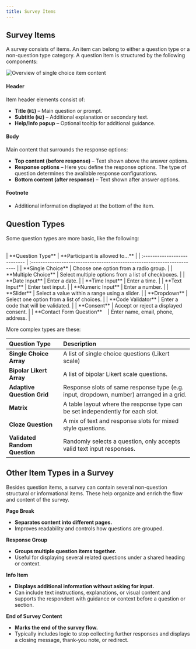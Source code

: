 ```yaml
---
title: Survey Items
---
```


## Survey Items

A survey consists of items. An item can belong to either a question type or a non-question type category. A question item is structured by the following components:

![Overview of single choice item content](../images/overviewSinglechoice.png)

#### **Header**
Item header elements consist of:
- **Title (`H1`)** – Main question or prompt.
- **Subtitle (`H2`)** – Additional explanation or secondary text.
- **Help/Info popup** – Optional tooltip for additional guidance.

#### **Body**
Main content that surrounds the response options:
- **Top content (before response)** – Text shown above the answer options.
- **Response options** – Here you define the response options. The type of question determines the available response configurations.
- **Bottom content (after response)** – Text shown after answer options.

#### **Footnote**
- Additional information displayed at the bottom of the item.

## Question Types

Some question types are more basic, like the following:

   <br />
| **Question Type**            | **Participant is allowed to...**                                                          |
| :--------------------------- | :----------------------------------------------------------------------- |
| **Single Choice**	           | Choose one option from a radio group.                                    | 
| **Multiple Choice**	       | Select multiple options from a list of checkboxes.                       | 
| **Date Input**	           | Enter a date.                                                            | 
| **Time Input**	           | Enter a time.                                                            | 
| **Text Input**	           | Enter text input.                                                        | 
| **Numeric Input**            | Enter a number.                                                          |
| **Slider**                   | Select a value within a range using a slider.                            |
| **Dropdown**                 | Select one option from a list of choices.                                |
| **Code Validator**           | Enter a code that will be validated.                             |
| **Consent**                  | Accept or reject a displayed consent.                       |
| **Contact Form Question**  &nbsp;&nbsp; | Enter name, email, phone, address.                                        |

More complex types are these:
<br />

| **Question Type**            | **Description**                                                          |
| :--------------------------- | :----------------------------------------------------------------------- |
| **Single Choice Array**      | A list of single choice questions (Likert scale)                         |
| **Bipolar Likert Array**     | A list of bipolar Likert scale questions.                                | 
| **Adaptive Question Grid** | Response slots of same response type (e.g. input, dropdown, number) arranged in a grid.           |
| **Matrix**   <br/>          | A table layout where the response type can be set independently for each slot.            |
| **Cloze Question**           | A mix of text and response slots for mixed style questions.  |
| **Validated Random Question**| Randomly selects a question, only accepts valid text input responses.   |


## Other Item Types in a Survey

Besides question items, a survey can contain several non-question structural or informational items. These help organize and enrich the flow and content of the survey.

**Page Break**
- **Separates content into different pages.**
- Improves readability and controls how questions are grouped.

**Response Group**
- **Groups multiple question items together.**
- Useful for displaying several related questions under a shared heading or context.

**Info Item**
- **Displays additional information without asking for input.**
- Can include text instructions, explanations, or visual content and supports the respondent with guidance or context before a question or section.

**End of Survey Content**
- **Marks the end of the survey flow.**
- Typically includes logic to stop collecting further responses and displays a closing message, thank-you note, or redirect.




